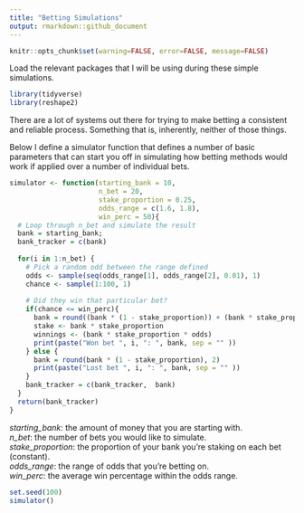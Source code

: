 ```yaml
---
title: "Betting Simulations"
output: rmarkdown::github_document
---
```


```r
knitr::opts_chunk$set(warning=FALSE, error=FALSE, message=FALSE)
```

Load the relevant packages that I will be using during these simple simulations. 

```r
library(tidyverse)
library(reshape2)
```

There are a lot of systems out there for trying to make betting a consistent and reliable process. Something that is, inherently, neither of those things. 

Below I define a simulator function that defines a number of basic parameters that can start you off in simulating how betting methods would work if applied over a number of individual bets. 

```r
simulator <- function(starting_bank = 10, 
                      n_bet = 20, 
                      stake_proportion = 0.25, 
                      odds_range = c(1.6, 1.8), 
                      win_perc = 50){
  # Loop through n_bet and simulate the result
  bank = starting_bank;
  bank_tracker = c(bank)
  
  for(i in 1:n_bet) {
    # Pick a random odd between the range defined
    odds <- sample(seq(odds_range[1], odds_range[2], 0.01), 1)
    chance <- sample(1:100, 1)
    
    # Did they win that particular bet? 
    if(chance <= win_perc){
      bank = round((bank * (1 - stake_proportion)) + (bank * stake_proportion * odds), 2)
      stake <- bank * stake_proportion
      winnings <- (bank * stake_proportion * odds)
      print(paste("Won bet ", i, ": ", bank, sep = "" ))
    } else {
      bank = round(bank * (1 - stake_proportion), 2)
      print(paste("Lost bet ", i, ": ", bank, sep = "" ))
    }
    bank_tracker = c(bank_tracker,  bank)
  }
  return(bank_tracker)
}
```

*starting_bank*: the amount of money that you are starting with.  
*n_bet*: the number of bets you would like to simulate.  
*stake_proportion*: the proportion of your bank you're staking on each bet (constant).  
*odds_range*: the range of odds that you're betting on.  
*win_perc*: the average win percentage within the odds range.  

```r
set.seed(100)
simulator()
```

